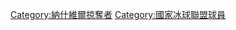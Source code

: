 {{Commons category|Nashville Predators players}}

[[Category:納什維爾掠奪者|Category:納什維爾掠奪者]]
[[Category:國家冰球聯盟球員|Category:國家冰球聯盟球員]]